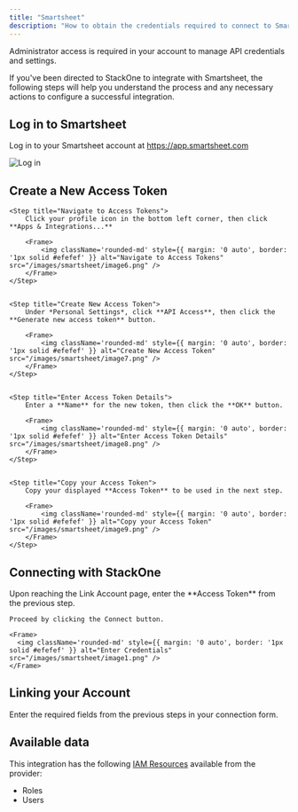 ```yaml
---
title: "Smartsheet"
description: "How to obtain the credentials required to connect to Smartsheet."
---
```



<Note>
  Administrator access is required in your account to manage API credentials and settings.
</Note>

If you've been directed to StackOne to integrate with Smartsheet, the following steps will help you understand the process and any necessary actions to configure a successful integration.

## Log in to Smartsheet

Log in to your Smartsheet account at https://app.smartsheet.com 

<Frame>
    <img className='rounded-md' style={{ margin: '0 auto', border: '1px solid #efefef' }} alt="Log in" src="/images/smartsheet/image1.png" />
</Frame>


## Create a New Access Token

<Steps>
    
    <Step title="Navigate to Access Tokens">
        Click your profile icon in the bottom left corner, then click **Apps & Integrations...**

        <Frame>
            <img className='rounded-md' style={{ margin: '0 auto', border: '1px solid #efefef' }} alt="Navigate to Access Tokens" src="/images/smartsheet/image6.png" />
        </Frame>
    </Step>

    
    <Step title="Create New Access Token">
        Under *Personal Settings*, click **API Access**, then click the **Generate new access token** button.

        <Frame>
            <img className='rounded-md' style={{ margin: '0 auto', border: '1px solid #efefef' }} alt="Create New Access Token" src="/images/smartsheet/image7.png" />
        </Frame>
    </Step>

    
    <Step title="Enter Access Token Details">
        Enter a **Name** for the new token, then click the **OK** button.

        <Frame>
            <img className='rounded-md' style={{ margin: '0 auto', border: '1px solid #efefef' }} alt="Enter Access Token Details" src="/images/smartsheet/image8.png" />
        </Frame>
    </Step>

    
    <Step title="Copy your Access Token">
        Copy your displayed **Access Token** to be used in the next step.

        <Frame>
            <img className='rounded-md' style={{ margin: '0 auto', border: '1px solid #efefef' }} alt="Copy your Access Token" src="/images/smartsheet/image9.png" />
        </Frame>
    </Step>

</Steps>


## Connecting with StackOne

<Steps>
  <Step title="Enter Credentials">
    Upon reaching the Link Account page, enter the **Access Token** from the previous step.

    Proceed by clicking the Connect button.

    <Frame>
      <img className='rounded-md' style={{ margin: '0 auto', border: '1px solid #efefef' }} alt="Enter Credentials" src="/images/smartsheet/image1.png" />
    </Frame>
  </Step>
</Steps>


## Linking your Account

Enter the required fields from the previous steps in your connection form.

<IntegrationFooter />

## Available data

This integration has the following [IAM Resources](https://docs.stackone.com/reference/getting-started-with-your-api) available from the provider:
<ul>
  <li>Roles</li>
  <li>Users</li>
</ul>